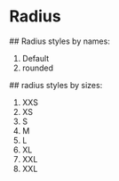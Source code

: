
<Meta title="Tokens/Radius" />

<style>
  {`
    .radius-list {
      display: grid;
      grid-template-columns: repeat(auto-fill, minmax(12rem, 1fr));
      gap: 1rem;
    }
    .radius-list-item {
      display: grid;
      place-items: center;
      block-size: 12rem;
      inline-size: 100%;
      max-inline-size: 12rem;
      color: white;
      background: black;
    }
    .radius-list-item p{
      color: white;
    }
  `}
</style>

# Radius

<section class="storybook-container">
## Radius styles by names:
  <ol
    class="radius-list"
    aria-label="radius styles by names">
    <li class="radius-list-item radius">
      Default
    </li>
    <li class="radius-list-item radius:rounded">
      rounded
    </li>
  </ol>
## radius styles by sizes:
  <ol
    class="radius-list"
    aria-label="radius styles by size">
    <li class="radius-list-item radius:xxs">
      XXS
    </li>
    <li class="radius-list-item radius:xs">
      XS
    </li>
    <li class="radius-list-item radius:s">
      S
    </li>
    <li class="radius-list-item radius:m">
      M
    </li>
    <li class="radius-list-item radius:l">
      L
    </li>
    <li class="radius-list-item radius:xl">
      XL
    </li>
    <li class="radius-list-item radius:xxl">
      XXL
    </li>
    <li class="radius-list-item radius:xxl">
      XXL
    </li>
  </ol>
</section>
